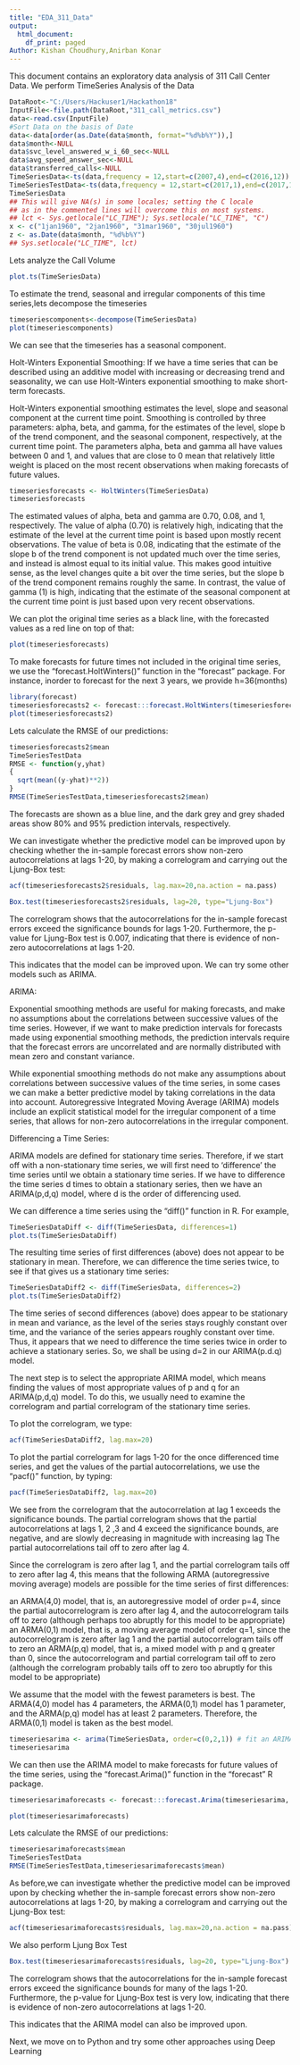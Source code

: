 ---
title: "EDA_311_Data"
output:
  html_document:
    df_print: paged
Author: Kishan Choudhury,Anirban Konar
---

This document contains an exploratory data analysis of 311 Call Center Data. We perform TimeSeries Analysis of the Data
 
```{r}
DataRoot<-"C:/Users/Hackuser1/Hackathon18"
InputFile<-file.path(DataRoot,"311_call_metrics.csv")
data<-read.csv(InputFile)
#Sort Data on the basis of Date
data<-data[order(as.Date(data$month, format="%d%b%Y")),]
data$month<-NULL
data$svc_level_answered_w_i_60_sec<-NULL
data$avg_speed_answer_sec<-NULL
data$transferred_calls<-NULL
TimeSeriesData<-ts(data,frequency = 12,start=c(2007,4),end=c(2016,12))
TimeSeriesTestData<-ts(data,frequency = 12,start=c(2017,1),end=c(2017,12))
TimeSeriesData
## This will give NA(s) in some locales; setting the C locale
## as in the commented lines will overcome this on most systems.
## lct <- Sys.getlocale("LC_TIME"); Sys.setlocale("LC_TIME", "C")
x <- c("1jan1960", "2jan1960", "31mar1960", "30jul1960")
z <- as.Date(data$month, "%d%b%Y")
## Sys.setlocale("LC_TIME", lct)
```

Lets analyze the Call Volume 
```{r}
plot.ts(TimeSeriesData)
```


To estimate the trend, seasonal and irregular components of this time series,lets decompose the timeseries
```{r}
timeseriescomponents<-decompose(TimeSeriesData)
plot(timeseriescomponents)
```


We can see that the timeseries has a seasonal component.


Holt-Winters Exponential Smoothing:
If we have a time series that can be described using an additive model with increasing or decreasing trend and seasonality, we can use Holt-Winters exponential smoothing to make short-term forecasts.

Holt-Winters exponential smoothing estimates the level, slope and seasonal component at the current time point. Smoothing is controlled by three parameters: alpha, beta, and gamma, for the estimates of the level, slope b of the trend component, and the seasonal component, respectively, at the current time point. The parameters alpha, beta and gamma all have values between 0 and 1, and values that are close to 0 mean that relatively little weight is placed on the most recent observations when making forecasts of future values.

```{r}
timeseriesforecasts <- HoltWinters(TimeSeriesData)
timeseriesforecasts
```
The estimated values of alpha, beta and gamma are 0.70, 0.08, and 1, respectively. The value of alpha (0.70) is relatively high, indicating that the estimate of the level at the current time point is based upon mostly recent observations. The value of beta is 0.08, indicating that the estimate of the slope b of the trend component is not updated much over the time series, and instead is almost equal to its initial value. This makes good intuitive sense, as the level changes quite a bit over the time series, but the slope b of the trend component remains roughly the same. In contrast, the value of gamma (1) is high, indicating that the estimate of the seasonal component at the current time point is just based upon very recent observations.

We can plot the original time series as a black line, with the forecasted values as a red line on top of that:

```{r}
plot(timeseriesforecasts)
```


To make forecasts for future times not included in the original time series, we use the "forecast.HoltWinters()" function in the "forecast" package. For instance, inorder to forecast for the next 3 years, we provide h=36(months)
```{r}
library(forecast)
timeseriesforecasts2 <- forecast:::forecast.HoltWinters(timeseriesforecasts, h=12)
plot(timeseriesforecasts2)
```
Lets calculate the RMSE of our predictions:
```{r}
timeseriesforecasts2$mean
TimeSeriesTestData
RMSE <- function(y,yhat)
{
  sqrt(mean((y-yhat)**2))
}
RMSE(TimeSeriesTestData,timeseriesforecasts2$mean)
```

The forecasts are shown as a blue line, and the dark grey and grey shaded areas show 80% and 95% prediction intervals, respectively.

We can investigate whether the predictive model can be improved upon by checking whether the in-sample forecast errors show non-zero autocorrelations at lags 1-20, by making a correlogram and carrying out the Ljung-Box test:

```{r}
acf(timeseriesforecasts2$residuals, lag.max=20,na.action = na.pass)
```
```{r}
Box.test(timeseriesforecasts2$residuals, lag=20, type="Ljung-Box")
```

The correlogram shows that the autocorrelations for the in-sample forecast errors exceed the significance bounds for lags 1-20. Furthermore, the p-value for Ljung-Box test is 0.007, indicating that there is evidence of non-zero autocorrelations at lags 1-20.

This indicates that the model can be improved upon. We can try some other models such as ARIMA.

ARIMA: 

Exponential smoothing methods are useful for making forecasts, and make no assumptions about the correlations between successive values of the time series. However, if we want to make prediction intervals for forecasts made using exponential smoothing methods, the prediction intervals require that the forecast errors are uncorrelated and are normally distributed with mean zero and constant variance.

While exponential smoothing methods do not make any assumptions about correlations between successive values of the time series, in some cases we can make a better predictive model by taking correlations in the data into account. Autoregressive Integrated Moving Average (ARIMA) models include an explicit statistical model for the irregular component of a time series, that allows for non-zero autocorrelations in the irregular component.

Differencing a Time Series:

ARIMA models are defined for stationary time series. Therefore, if we start off with a non-stationary time series, we will first need to 'difference' the time series until we obtain a stationary time series. If we have to difference the time series d times to obtain a stationary series, then we have an ARIMA(p,d,q) model, where d is the order of differencing used.

We can difference a time series using the "diff()" function in R. For example, 

```{r}
TimeSeriesDataDiff <- diff(TimeSeriesData, differences=1)
plot.ts(TimeSeriesDataDiff)
```

The resulting time series of first differences (above) does not appear to be stationary in mean. Therefore, we can difference the time series twice, to see if that gives us a stationary time series:

```{r}
TimeSeriesDataDiff2 <- diff(TimeSeriesData, differences=2)
plot.ts(TimeSeriesDataDiff2)
```

The time series of second differences (above) does appear to be stationary in mean and variance, as the level of the series stays roughly constant over time, and the variance of the series appears roughly constant over time. Thus, it appears that we need to difference the time series twice in order to achieve a stationary series. So, we shall be using d=2 in our ARIMA(p.d.q) model.

The next step is to select the appropriate ARIMA model, which means finding the values of most appropriate values of p and q for an ARIMA(p,d,q) model. To do this, we usually need to examine the correlogram and partial correlogram of the stationary time series.

To plot the correlogram, we type:
```{r}
acf(TimeSeriesDataDiff2, lag.max=20)  
```

To plot the partial correlogram for lags 1-20 for the once differenced time series, and get the values of the partial autocorrelations, we use the "pacf()" function, by typing:

```{r}
pacf(TimeSeriesDataDiff2, lag.max=20) 
```

We see from the correlogram that the autocorrelation at lag 1 exceeds the significance bounds. The partial correlogram shows that the partial autocorrelations at lags 1, 2 ,3 and 4 exceed the significance bounds, are negative, and are slowly decreasing in magnitude with increasing lag  The partial autocorrelations tail off to zero after lag 4.

Since the correlogram is zero after lag 1, and the partial correlogram tails off to zero after lag 4, this means that the following ARMA (autoregressive moving average) models are possible for the time series of first differences:

an ARMA(4,0) model, that is, an autoregressive model of order p=4, since the partial autocorrelogram is zero after lag 4, and the autocorrelogram tails off to zero (although perhaps too abruptly for this model to be appropriate)
an ARMA(0,1) model, that is, a moving average model of order q=1, since the autocorrelogram is zero after lag 1 and the partial autocorrelogram tails off to zero
an ARMA(p,q) model, that is, a mixed model with p and q greater than 0, since the autocorrelogram and partial correlogram tail off to zero (although the correlogram probably tails off to zero too abruptly for this model to be appropriate)

We assume that the model with the fewest parameters is best. The ARMA(4,0) model has 4 parameters, the ARMA(0,1) model has 1 parameter, and the ARMA(p,q) model has at least 2 parameters. Therefore, the ARMA(0,1) model is taken as the best model.

```{r}
timeseriesarima <- arima(TimeSeriesData, order=c(0,2,1)) # fit an ARIMA(0,2,1) model
timeseriesarima
```

We can then use the ARIMA model to make forecasts for future values of the time series, using the "forecast.Arima()" function in the "forecast" R package. 

```{r}
timeseriesarimaforecasts <- forecast:::forecast.Arima(timeseriesarima, h=12)

```

```{r}
plot(timeseriesarimaforecasts)
```
Lets calculate the RMSE of our predictions:
```{r}
timeseriesarimaforecasts$mean
TimeSeriesTestData
RMSE(TimeSeriesTestData,timeseriesarimaforecasts$mean)
```
As before,we can investigate whether the predictive model can be improved upon by checking whether the in-sample forecast errors show non-zero autocorrelations at lags 1-20, by making a correlogram and carrying out the Ljung-Box test:

```{r}
acf(timeseriesarimaforecasts$residuals, lag.max=20,na.action = na.pass)
```
We also perform Ljung Box Test
```{r}
Box.test(timeseriesarimaforecasts$residuals, lag=20, type="Ljung-Box")
```

The correlogram shows that the autocorrelations for the in-sample forecast errors exceed the significance bounds for many of the lags 1-20. Furthermore, the p-value for Ljung-Box test is very low, indicating that there is evidence of non-zero autocorrelations at lags 1-20.

This indicates that the ARIMA model can also be improved upon. 

Next, we move on to Python and try some other approaches using Deep Learning


